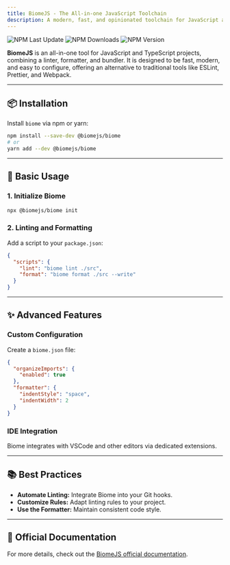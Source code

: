 ```yaml
---
title: BiomeJS - The All-in-one JavaScript Toolchain
description: A modern, fast, and opinionated toolchain for JavaScript and TypeScript projects.
---
```


![NPM Last Update](https://img.shields.io/npm/last-update/@biomejs/biome)
![NPM Downloads](https://img.shields.io/npm/dw/@biomejs/biome)
![NPM Version](https://img.shields.io/npm/v/@biomejs/biome)

**BiomeJS** is an all-in-one tool for JavaScript and TypeScript projects, combining a linter, formatter, and bundler. It is designed to be fast, modern, and easy to configure, offering an alternative to traditional tools like ESLint, Prettier, and Webpack.

---

## 📦 Installation
Install `biome` via npm or yarn:
```bash
npm install --save-dev @biomejs/biome
# or
yarn add --dev @biomejs/biome
```

---

## 🔧 Basic Usage

### 1. Initialize Biome
```bash
npx @biomejs/biome init
```

### 2. Linting and Formatting
Add a script to your `package.json`:
```json
{
  "scripts": {
    "lint": "biome lint ./src",
    "format": "biome format ./src --write"
  }
}
```

---

## ✨ Advanced Features

### Custom Configuration
Create a `biome.json` file:
```json
{
  "organizeImports": {
    "enabled": true
  },
  "formatter": {
    "indentStyle": "space",
    "indentWidth": 2
  }
}
```

### IDE Integration
Biome integrates with VSCode and other editors via dedicated extensions.

---

## 📚 Best Practices
- **Automate Linting:** Integrate Biome into your Git hooks.
- **Customize Rules:** Adapt linting rules to your project.
- **Use the Formatter:** Maintain consistent code style.

---

## 📖 Official Documentation
For more details, check out the [BiomeJS official documentation](https://biomejs.dev/).